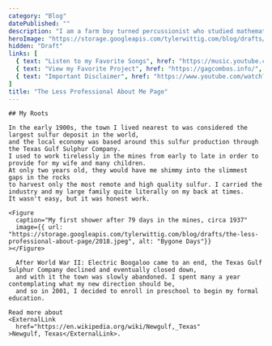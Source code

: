 ```yaml
---
category: "Blog"
datePublished: ""
description: "I am a farm boy turned percussionist who studied mathematics in college and now designs websites. An obvious and natural progressison."
heroImage: "https://storage.googleapis.com/tylerwittig.com/blog/drafts/the-less-professional-about-page/2019.jpg"
hidden: "Draft"
links: [
  { text: "Listen to my Favorite Songs", href: "https://music.youtube.com/playlist?list=PLhC2DPeXuXXUhFfTeZQM0gz4VrT-q2mqU&feature=share", },
  { text: "View my Favorite Project", href: "https://gagcombos.info/", },
  { text: "Important Disclaimer", href: "https://www.youtube.com/watch?v=uHgt8giw1LY", },
]
title: "The Less Professional About Me Page"
---
```





<PostSection>
  <PostSectionContent slot="content">

    ## My Roots
    
    In the early 1900s, the town I lived nearest to was considered the largest sulfur deposit in the world,
    and the local economy was based around this sulfur production through the Texas Gulf Sulphur Company.
    I used to work tirelessly in the mines from early to late in order to provide for my wife and many children.
    At only two years old, they would have me shimmy into the slimmest gaps in the rocks
    to harvest only the most remote and high quality sulfur. I carried the industry and my large family quite literally on my back at times.
    It wasn't easy, but it was honest work.
    
    <Figure
      caption="My first shower after 79 days in the mines, circa 1937" 
      image={{ url: "https://storage.googleapis.com/tylerwittig.com/blog/drafts/the-less-professional-about-page/2018.jpeg", alt: "Bygone Days"}}
    ></Figure>
    
      After World War II: Electric Boogaloo came to an end, the Texas Gulf Sulphur Company declined and eventually closed down,
      and with it the town was slowly abandoned. I spent many a year contemplating what my new direction should be,
      and so in 2001, I decided to enroll in preschool to begin my formal education.
    
  </PostSectionContent>
  <PostSectionSidebar slot="sidebar">

    Read more about
    <ExternalLink
      href="https://en.wikipedia.org/wiki/Newgulf,_Texas"
    >Newgulf, Texas</ExternalLink>.

  </PostSectionSidebar>
</PostSection>
